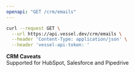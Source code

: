 ```yaml
---
openapi: "GET /crm/emails"
---
```


<RequestExample>

```bash Request
curl --request GET \
  --url https://api.vessel.dev/crm/emails \
  --header 'Content-Type: application/json' \
  --header 'vessel-api-token: '
```

</RequestExample>

**CRM Caveats**  
Supported for HubSpot, Salesforce and Pipedrive
